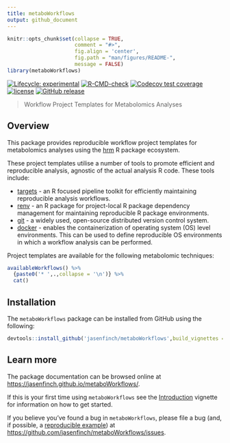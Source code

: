 ```yaml
---
title: metaboWorkflows
output: github_document
---
```


<!-- README.md is generated from README.Rmd. Please edit that file -->

```r
knitr::opts_chunk$set(collapse = TRUE, 
                      comment = "#>",
                      fig.align = 'center',
                      fig.path = "man/figures/README-",
                      message = FALSE)
library(metaboWorkflows)
```

<!-- badges: start -->
[![Lifecycle: experimental](https://img.shields.io/badge/lifecycle-experimental-orange.svg)](https://www.tidyverse.org/lifecycle/#experimental)
[![R-CMD-check](https://github.com/jasenfinch/metaboWorkflows/workflows/R-CMD-check/badge.svg)](https://github.com/jasenfinch/metaboWorkflows/actions)
[![Codecov test coverage](https://codecov.io/gh/jasenfinch/metaboWorkflows/branch/master/graph/badge.svg)](https://codecov.io/gh/jasenfinch/metaboWorkflows?branch=master)
[![license](https://img.shields.io/badge/license-GNU%20GPL%20v3.0-blue.svg)](https://github.com/jasenfinch/metaboWorkflows/blob/master/DESCRIPTION)
[![GitHub release](https://img.shields.io/github/release/jasenfinch/metaboWorkflows.svg)](https://GitHub.com/jasenfinch/metaboWorkflows/releases/)
<!-- badges: end -->

> Workflow Project Templates for Metabolomics Analyses

## Overview

This package provides reproducible workflow project templates for metabolomics analyses using the [hrm](https://jasenfinch.github.io/hrm/) R package ecosystem.

These project templates utilise a number of tools to promote efficient and reproducible analysis, agnostic of the actual analysis R code.
These tools include:

* [targets](https://docs.ropensci.org/targets/) - an R focused pipeline toolkit for efficiently maintaining reproducible analysis workflows.
* [renv](https://rstudio.github.io/renv/) - an R package for project-local R package dependency management for maintaining reproducible R package environments.
* [git](https://git-scm.com/) - a widely used, open-source distributed version control system.
* [docker](https://www.docker.com/) - enables the containerization of operating system (OS) level environments. This can be used to define reproducible OS environments in which a workflow analysis can be performed.

Project templates are available for the following metabolomic techniques:

```r
availableWorkflows() %>% 
  {paste0('* ',.,collapse = '\n')} %>% 
  cat()
```

## Installation

The `metaboWorkflows` package can be installed from GitHub using the following:

```r
devtools::install_github('jasenfinch/metaboWorkflows',build_vignettes = TRUE)
```

## Learn more

The package documentation can be browsed online at <https://jasenfinch.github.io/metaboWorkflows/>. 

If this is your first time using `metaboWorkflows` see the [Introduction](https://jasenfinch.github.io/metaboWorkflows/articles/metaboWorkflows.html) vignette for information on how to get started.

If you believe you've found a bug in `metaboWorkflows`, please file a bug (and, if
possible, a [reproducible example](https://reprex.tidyverse.org)) at
<https://github.com/jasenfinch/metaboWorkflows/issues>.
